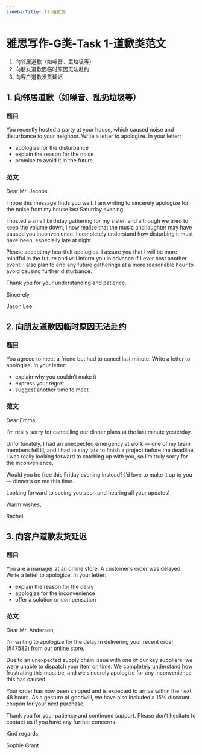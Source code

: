 ```yaml
---
sidebarTitle: T1-道歉类
---
```



# 雅思写作-G类-Task 1-道歉类范文

1. 向邻居道歉（如噪音、丢垃圾等）
2. 向朋友道歉因临时原因无法赴约
3. 向客户道歉发货延迟

## 1. 向邻居道歉（如噪音、乱扔垃圾等）


### 题目

You recently hosted a party at your house, which caused noise and disturbance to your neighbor.
Write a letter to apologize. In your letter:

- apologize for the disturbance
- explain the reason for the noise
- promise to avoid it in the future

### 范文
Dear Mr. Jacobs,

I hope this message finds you well. I am writing to sincerely apologize for the noise from my house last Saturday evening.

I hosted a small birthday gathering for my sister, and although we tried to keep the volume down, I now realize that the music and laughter may have caused you inconvenience. I completely understand how disturbing it must have been, especially late at night.

Please accept my heartfelt apologies. I assure you that I will be more mindful in the future and will inform you in advance if I ever host another event. I also plan to end any future gatherings at a more reasonable hour to avoid causing further disturbance.

Thank you for your understanding and patience.

Sincerely,

Jason Lee

## 2. 向朋友道歉因临时原因无法赴约

### 题目
You agreed to meet a friend but had to cancel last minute.
Write a letter to apologize. In your letter:

- explain why you couldn’t make it
- express your regret
- suggest another time to meet



### 范文
Dear Emma,

I’m really sorry for cancelling our dinner plans at the last minute yesterday.

Unfortunately, I had an unexpected emergency at work — one of my team members fell ill, and I had to stay late to finish a project before the deadline. I was really looking forward to catching up with you, so I’m truly sorry for the inconvenience.

Would you be free this Friday evening instead? I’d love to make it up to you — dinner’s on me this time.

Looking forward to seeing you soon and hearing all your updates!

Warm wishes,

Rachel



## 3. 向客户道歉发货延迟
### 题目

You are a manager at an online store. A customer’s order was delayed.
Write a letter to apologize. In your letter:

- explain the reason for the delay
- apologize for the inconvenience
- offer a solution or compensation

### 范文
Dear Mr. Anderson,

I’m writing to apologize for the delay in delivering your recent order (#47582) from our online store.

Due to an unexpected supply chain issue with one of our key suppliers, we were unable to dispatch your item on time. We completely understand how frustrating this must be, and we sincerely apologize for any inconvenience this has caused.

Your order has now been shipped and is expected to arrive within the next 48 hours. As a gesture of goodwill, we have also included a 15% discount coupon for your next purchase.

Thank you for your patience and continued support. Please don’t hesitate to contact us if you have any further concerns.

Kind regards,

Sophie Grant
